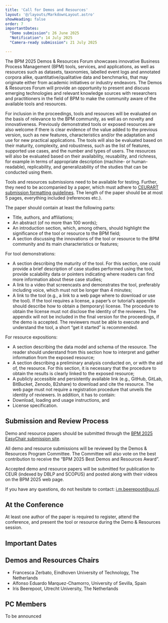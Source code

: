 ```yaml
---
title: 'Call for Demos and Resources'
layout: '@/layouts/MarkdownLayout.astro'
showHeading: false
order: 7
importantDates:
  "Demo submission": 26 June 2025
  "Notification": 14 July 2025
  "Camera-ready submission": 21 July 2025

---
```


The BPM 2025 Demos & Resources Forum showcases innovative Business Process Management (BPM) tools, services, and applications, as well as resources such as datasets, taxonomies, labelled event logs and annotated corpora alike, quantitative/qualitative data and benchmarks, that may originate either from academic initiatives or industry endeavors. The Demos & Resources Forum will provide an opportunity to present and discuss emerging technologies and relevant knowledge sources with researchers and practitioners in the field of BPM to make the community aware of the available tools and resources.

For inclusion in the proceedings, tools and resources will be evaluated on the basis of relevance to the BPM community, as well as on novelty and innovativeness. Previously demonstrated tools or exposed resources are also welcome if there is clear evidence of the value added to the previous version, such as new features, characteristics and/or the adaptation and use for new practical applications. The tools will also be evaluated based on their maturity, complexity, and robustness, such as the list of features, supported use cases, and the number and types of users. The resources will also be evaluated based on their availability, reusability, and richness, for example in terms of appropriate description (machine- or human-readable), replicability, and generalizability of the studies that can be conducted using them.

Tools and resources submissions need to be available for testing. Further, they need to be accompanied by a paper, which must adhere to [CEURART submission formatting guidelines](https://ceurws.wordpress.com/2020/03/31/ceurws-publishes-ceurart-paper-style/). The length of the paper should be at most 5 pages, everything included (references etc.).

The paper should contain at least the following parts:

- Title, authors, and affiliations;
- An abstract (of no more than 100 words);
- An introduction section, which, among others, should highlight the significance of the tool or resource to the BPM field;
- A section discussing the innovations of the tool or resource to the BPM community and its main characteristics or features;

For tool demonstrations:

- A section describing the maturity of the tool. For this section, one could provide a brief description of case studies performed using the tool, provide scalability data or pointers indicating where readers can find more information about these case studies;
- A link to a video that screencasts and demonstrates the tool, preferably including voice, which must not be longer than 4 minutes;
- A link to the tool (e.g., a link to a web page where to download or use the tool). If the tool requires a license, a paper’s or tutorial’s appendix should describe how to obtain a (temporary) license. The procedure to obtain the license must not disclose the identity of the reviewers. The appendix will not be included in the final version for the proceedings, if the demo is accepted. The reviewers must be able to execute and understand the tool, a short “get it started” is recommended.

For resource expositions:

- A section describing the data model and schema of the resource. The reader should understand from this section how to interpret and gather information from the exposed resource;
- A section describing a preliminary analysis conducted on, or with the aid of, the resource. For this section, it is necessary that the procedure to obtain the results is clearly linked to the exposed resource;
- A publicly accessible and persistently available link (e.g., GitHub, GitLab, BitBucket, Zenodo, B2share) to download and cite the resource. The web page must not require a registration procedure that unveils the identity of reviewers. In addition, it has to contain:
- Download, loading and usage instructions, and
- License specification.

## Submission and Review Process

Demo and resource papers should be submitted through the [BPM 2025 EasyChair submission site](https://easychair.org/conferences/?conf=bpm2025).

All demo and resource submissions will be reviewed by the Demos & Resources Program Committee. The Committee will also vote on the best contribution to receive the “BPM 2025 Best Demos and Resources Award”.

Accepted demo and resource papers will be submitted for publication to CEUR (indexed by DBLP and SCOPUS) and posted along with their videos on the BPM 2025 web page.

If you have any questions, do not hesitate to contact: i.m.beerepoot@uu.nl.

## At the Conference

At least one author of the paper is required to register, attend the conference, and present the tool or resource during the Demo & Resources session. 

## Important Dates

<ImportantDates importantDates={frontmatter.importantDates}/>

## Demos and Resources Chairs

- Francesca Zerbato, Eindhoven University of Technology, The Netherlands
- Alfonso Eduardo Marquez-Chamorro, University of Sevilla, Spain
- Iris Beerepoot, Utrecht University, The Netherlands

## PC Members

To be announced
